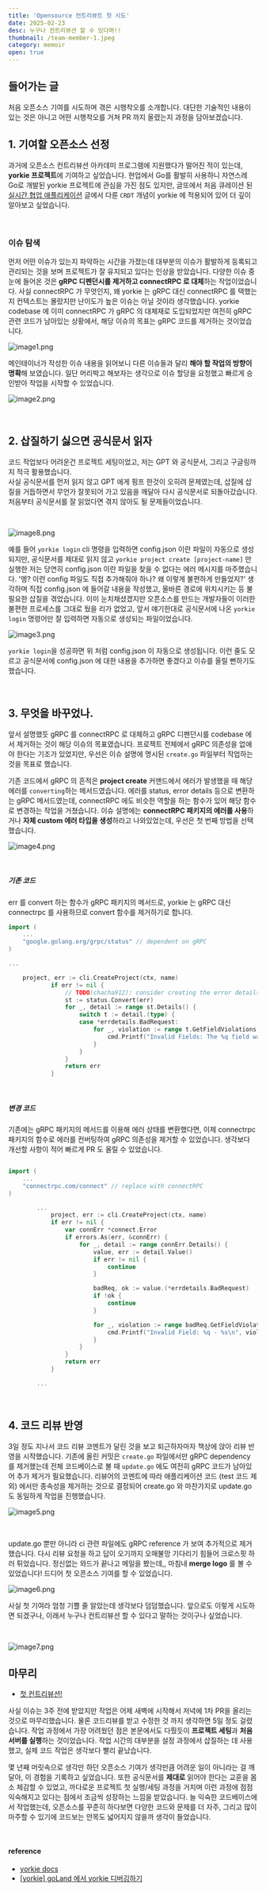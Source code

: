 ```yaml
---
title: 'Opensource 컨트리뷰트 첫 시도'
date: 2025-02-23
desc: 누구나 컨트리뷰션 할 수 있다며!!
thumbnail: /team-member-1.jpeg
category: memoir
open: true
---
```


## 들어가는 글

처음 오픈소스 기여를 시도하며 겪은 시행착오를 소개합니다.
대단한 기술적인 내용이 있는 것은 아니고 어떤 시행착오를 거쳐 PR 까지 올렸는지 과정을 담아보겠습니다.

## 1. 기여할 오픈소스 선정

과거에 오픈소스 컨트리뷰션 아카데미 프로그램에 지원했다가 떨어진 적이 있는데, **yorkie 프로젝트**에 기여하고 싶었습니다.
현업에서 Go를 활발히 사용하니 자연스레 Go로 개발된 yorkie 프로젝트에 관심을 가진 점도 있지만,
글또에서 처음 큐레이션 된 [실시간 협업 애플리케이션](https://junior-datalist.tistory.com/385) 글에서 다룬 `CRDT` 개념이 yorkie 에 적용되어
있어 더 깊이 알아보고 싶었습니다.

<br />

### 이슈 탐색

먼저 어떤 이슈가 있는지 파악하는 시간을 가졌는데 대부분의 이슈가 활발하게 등록되고 관리되는 것을 보며 프로젝트가 잘 유지되고 있다는 인상을 받았습니다.
다양한 이슈 중 눈에 들어온 것은 **gRPC 디펜던시를 제거하고 connectRPC 로 대체**하는 작업이었습니다.
사실 connectRPC 가 무엇인지, 왜 yorkie 는 gRPC 대신 connectRPC 를 택했는지 컨텍스트는 몰랐지만 난이도가 높은 이슈는 아닐 것이라 생각했습니다.
yorkie codebase 에 이미 connectRPC 가 gRPC 의 대체재로 도입되었지만 여전히 gRPC 관련 코드가 남아있는 상황에서,
해당 이슈의 목표는 gRPC 코드를 제거하는 것이었습니다.

![image1.png](./image1.png)

메인테이너가 작성한 이슈 내용을 읽어보니 다른 이슈들과 달리 **해야 할 작업의 방향이 명확**해 보였습니다.
일단 머리박고 해보자는 생각으로 이슈 할당을 요청했고 빠르게 승인받아 작업을 시작할 수 있었습니다.

![image2.png](./image2.png)

<br />

## 2. 삽질하기 싫으면 공식문서 읽자

코드 작업보다 어려운건 프로젝트 세팅이었고, 저는 GPT 와 공식문서, 그리고 구글링까지 적극 활용했습니다. <br/>
사실 공식문서를 먼저 읽지 않고 GPT 에게 핑프 한것이 오히려 문제였는데, 삽질에 삽질을 거듭하면서 무언가 잘못되어 가고 있음을 깨달아
다시 공식문서로 되돌아갔습니다. 처음부터 공식문서를 잘 읽었다면 겪지 않아도 될 문제들이었습니다.

<br />

![image8.png](./image8.png)

예를 들어 `yorkie login` cli 명령을 입력하면 config.json 이란 파일이 자동으로 생성되지만, 공식문서를 제대로 읽지 않고
`yorkie project create [project-name]` 만 실행한 저는 당연히 config.json 이란 파일을 찾을 수 없다는 에러 메시지를 마주했습니다.
'엥? 이런 config 파일도 직접 추가해줘야 하나? 왜 이렇게 불편하게 만들었지?' 생각하며 직접 config.json 에 들어갈 내용을 작성했고,
올바른 경로에 위치시키는 등 불필요한 삽질을 겪었습니다.
이미 눈치채셨겠지만 오픈소스를 만드는 개발자들이 이러한 불편한 프로세스를 그대로 뒀을 리가 없었고,
앞서 얘기한대로 공식문서에 나온 `yorkie login` 명령어만 잘 입력하면 자동으로 생성되는 파일이었습니다.

![image3.png](./image3.png)

`yorkie login`을 성공하면 위 처럼 config.json 이 자동으로 생성됩니다.
이런 줄도 모르고 공식문서에 config.json 에 대한 내용을 추가하면 좋겠다고 이슈를 올릴 뻔하기도 했습니다.

<br />

## 3. 무엇을 바꾸었나.

앞서 설명했듯 gRPC 를 connectRPC 로 대체하고 gRPC 디펜던시를 codebase 에서 제거하는 것이 해당 이슈의 목표였습니다.
프로젝트 전체에서 gRPC 의존성을 없애야 한다는 기조가 있었지만, 우선은 이슈 설명에 명시된 `create.go` 파일부터 작업하는 것을 목표로 했습니다.

기존 코드에서 gRPC 의 흔적은 **project create** 커맨드에서 에러가 발생했을 때 해당 에러를 `converting`하는 메서드였습니다.
에러를 status, error details 등으로 변환하는 gRPC 메서드였는데, connectRPC 에도 비슷한 역할을 하는 함수가 있어 해당 함수로 변경하는 작업을 거쳤습니다.
이슈 설명에는 **connectRPC 패키지의 에러를 사용**하거나 **자체 custom 에러 타입을 생성**하라고 나와있었는데, 우선은 첫 번째 방법을 선택했습니다.

![image4.png](./image4.png)

<br />

##### 기존 코드

err 를 convert 하는 함수가 gRPC 패키지의 메서드로,
yorkie 는 gRPC 대신 connectrpc 를 사용하므로 convert 함수를 제거하기로 합니다.

```go
import (
    ...
    "google.golang.org/grpc/status" // dependent on gRPC
)

...

    project, err := cli.CreateProject(ctx, name)
			if err != nil {
				// TODO(chacha912): consider creating the error details type to remove the dependency on gRPC.
				st := status.Convert(err)
				for _, detail := range st.Details() {
					switch t := detail.(type) {
					case *errdetails.BadRequest:
						for _, violation := range t.GetFieldViolations() {
							cmd.Printf("Invalid Fields: The %q field was wrong: %s\n", violation.GetField(), violation.GetDescription())
						}
					}
				}
				return err
			}
```

<br />

##### 변경 코드

기존에는 gRPC 패키지의 메서드를 이용해 에러 상태를 변환했다면,
이제 connectrpc 패키지의 함수로 에러를 컨버팅하여 gRPC 의존성을 제거할 수 있었습니다.
생각보다 개선할 사항이 적어 빠르게 PR 도 올릴 수 있었습니다.

```go

import (
    ...
    "connectrpc.com/connect" // replace with connectRPC
)

        ...
			project, err := cli.CreateProject(ctx, name)
			if err != nil {
				var connErr *connect.Error
				if errors.As(err, &connErr) {
					for _, detail := range connErr.Details() {
						value, err := detail.Value()
						if err != nil {
							continue
						}

						badReq, ok := value.(*errdetails.BadRequest)
						if !ok {
							continue
						}

						for _, violation := range badReq.GetFieldViolations() {
							cmd.Printf("Invalid Field: %q - %s\n", violation.GetField(), violation.GetDescription())
						}
					}
				}
				return err
			}

        ...
```

<br />

## 4. 코드 리뷰 반영

3일 정도 지나서 코드 리뷰 코멘트가 달린 것을 보고 퇴근하자마자 책상에 앉아 리뷰 반영을 시작했습니다.
기존에 올린 커밋은 `create.go` 파일에서만 gRPC dependency 를 제거했는데 전체 코드베이스로 볼 때 `update.go` 에도 여전히 gRPC 코드가 남아있어 추가 제거가 필요했습니다.
리뷰어의 코멘트에 따라 애플리케이션 코드 (test 코드 제외) 에서만 종속성을 제거하는 것으로 결정되어 create.go 와 마찬가지로 update.go 도 동일하게 작업을 진행했습니다.

![image5.png](./image5.png)

<br />

update.go 뿐만 아니라 ci 관련 파일에도 gRPC reference 가 보여 추가적으로 제거했습니다.
다시 리뷰 요청을 하고 답이 오기까지 오매불망 기다리기 힘들어 크로스핏 하러 튀었습니다.
정신없는 와드가 끝나고 메일을 봤는데,, 마침내 **merge logo** 를 볼 수 있었습니다!
드디어 첫 오픈소스 기여를 할 수 있었습니다.

![image6.png](./image6.png)

사실 첫 기여라 엄청 기쁠 줄 알았는데 생각보다 덤덤했습니다.
앞으로도 이렇게 시도하면 되겠구나, 이래서 누구나 컨트리뷰션 할 수 있다고 말하는 것이구나 싶었습니다.

<br />

![image7.png](./image7.png)

## 마무리

- [첫 컨트리뷰션!](https://github.com/yorkie-team/yorkie/pull/1167)

사실 이슈는 3주 전에 받았지만 작업은 어제 새벽에 시작해서 저녁에 1차 PR을 올리는 것으로 마무리했습니다.
물론 코드리뷰를 받고 수정한 것 까지 생각하면 5일 정도 걸렸습니다.
작업 과정에서 가장 어려웠던 점은 본문에서도 다뤘듯이 **프로젝트 세팅**과 **처음 서버를 실행**하는 것이었습니다.
작업 시간의 대부분을 설정 과정에서 삽질하는 데 사용했고, 실제 코드 작업은 생각보다 빨리 끝났습니다.

몇 년째 머릿속으로 생각만 하던 오픈소스 기여가 생각만큼 어려운 일이 아니라는 걸 깨달아, 이 경험을 기록하고 싶었습니다.
또한 공식문서를 **제대로** 읽어야 한다는 교훈을 몸소 체감할 수 있었고,
까다로운 프로젝트 첫 실행/세팅 과정을 거치며 이런 과정에 점점 익숙해지고 있다는 점에서 조금씩 성장하는 느낌을 받았습니다.
늘 익숙한 코드베이스에서 작업했는데, 오픈소스를 꾸준히 하다보면 다양한 코드와 문제를 더 자주, 그리고 많이 마주할 수 있기에 코드보는 안목도 넓어지지 않을까 생각이 들었습니다.

<br />

#### reference

- [yorkie docs](https://yorkie.dev/docs)
- [[yorkie] goLand 에서 yorkie 디버깅하기](https://velog.io/@rimo09/yorkie-goLand-%EC%97%90%EC%84%9C-yorkie-%EB%94%94%EB%B2%84%EA%B9%85%ED%95%98%EA%B8%B0)
